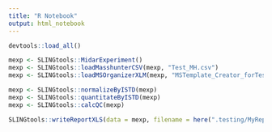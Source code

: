 ```yaml
---
title: "R Notebook"
output: html_notebook
---
```



```r
devtools::load_all()
```
```r
mexp <- SLINGtools::MidarExperiment()
mexp <- SLINGtools::loadMasshunterCSV(mexp, "Test_MH.csv")
mexp <- SLINGtools::loadMSOrganizerXLM(mexp, "MSTemplate_Creator_forTest.xlsm")

mexp <- SLINGtools::normalizeByISTD(mexp)
mexp <- SLINGtools::quantitateByISTD(mexp)
mexp <- SLINGtools::calcQC(mexp)

```

```r
SLINGtools::writeReportXLS(data = mexp, filename = here(".testing/MyReport"))
```
